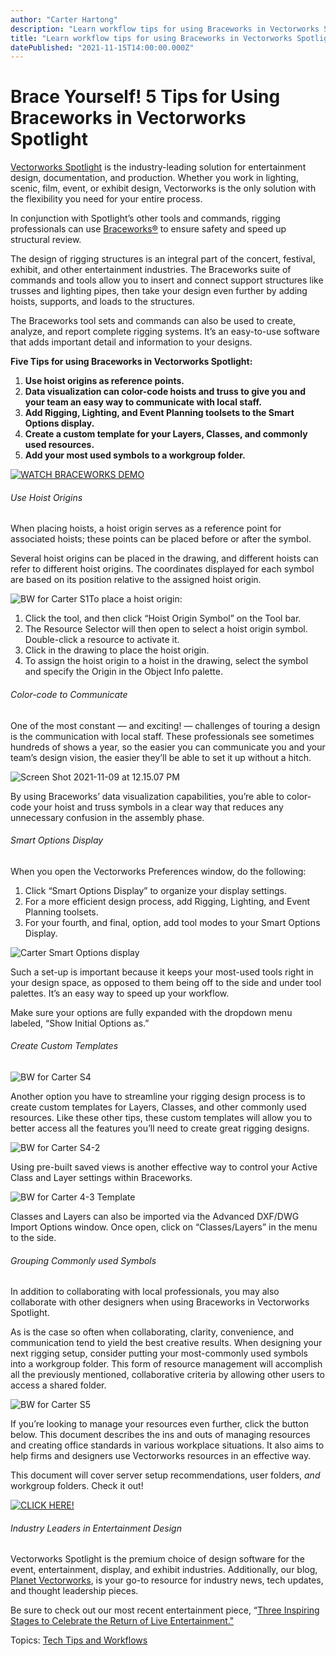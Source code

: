 ```yaml
---
author: "Carter Hartong"
description: "Learn workflow tips for using Braceworks in Vectorworks Spotlight for rigging structures."
title: "Learn workflow tips for using Braceworks in Vectorworks Spotlight for rigging structures." 
datePublished: "2021-11-15T14:00:00.000Z"
---
```

# Brace Yourself! 5 Tips for Using Braceworks in Vectorworks Spotlight

[Vectorworks Spotlight](https://www.vectorworks.net/en-US/spotlight) is the industry-leading solution for entertainment design, documentation, and production. Whether you work in lighting, scenic, film, event, or exhibit design, Vectorworks is the only solution with the flexibility you need for your entire process.

In conjunction with Spotlight’s other tools and commands, rigging professionals can use [Braceworks®](https://www.vectorworks.net/braceworks) to ensure safety and speed up structural review. 

The design of rigging structures is an integral part of the concert, festival, exhibit, and other entertainment industries. The Braceworks suite of commands and tools allow you to insert and connect support structures like trusses and lighting pipes, then take your design even further by adding hoists, supports, and loads to the structures.

The Braceworks tool sets and commands can also be used to create, analyze, and report complete rigging systems. It’s an easy-to-use software that adds important detail and information to your designs.

**Five Tips for using Braceworks in Vectorworks Spotlight:**

1. **Use hoist origins as reference points.**
2. **Data visualization can color-code hoists and truss to give you and your team an easy way to communicate with local staff.**
3. **Add Rigging, Lighting, and Event Planning toolsets to the Smart Options display.**
4. **Create a custom template for your Layers, Classes, and commonly used resources.**
5. **Add your most used symbols to a workgroup folder.**

[![WATCH BRACEWORKS DEMO](https://no-cache.hubspot.com/cta/default/3018241/0b09ebf1-ccad-4b12-9c97-7aae42663e1f.png)](https://cta-redirect.hubspot.com/cta/redirect/3018241/0b09ebf1-ccad-4b12-9c97-7aae42663e1f) 

###### Use Hoist Origins

When placing hoists, a hoist origin serves as a reference point for associated hoists; these points can be placed before or after the symbol.

Several hoist origins can be placed in the drawing, and different hoists can refer to different hoist origins. The coordinates displayed for each symbol are based on its position relative to the assigned hoist origin.

![BW for Carter S1](https://blog.vectorworks.net/hs-fs/hubfs/Blog%20Images/211108_Braceworks/BW%20for%20Carter%20S1.png?width=1440&name=BW%20for%20Carter%20S1.png)To place a hoist origin:

1. Click the tool, and then click “Hoist Origin Symbol” on the Tool bar.
2. The Resource Selector will then open to select a hoist origin symbol. Double-click a resource to activate it.
3. Click in the drawing to place the hoist origin.
4. To assign the hoist origin to a hoist in the drawing, select the symbol and specify the Origin in the Object Info palette.

###### Color-code to Communicate

One of the most constant — and exciting! — challenges of touring a design is the communication with local staff. These professionals see sometimes hundreds of shows a year, so the easier you can communicate you and your team’s design vision, the easier they’ll be able to set it up without a hitch.

![Screen Shot 2021-11-09 at 12.15.07 PM](https://blog.vectorworks.net/hs-fs/hubfs/Blog%20Images/211108_Braceworks/Screen%20Shot%202021-11-09%20at%2012.15.07%20PM.png?width=1440&name=Screen%20Shot%202021-11-09%20at%2012.15.07%20PM.png)

By using Braceworks’ data visualization capabilities, you’re able to color-code your hoist and truss symbols in a clear way that reduces any unnecessary confusion in the assembly phase.

###### Smart Options Display

When you open the Vectorworks Preferences window, do the following:

1. Click “Smart Options Display” to organize your display settings.
2. For a more efficient design process, add Rigging, Lighting, and Event Planning toolsets.
3. For your fourth, and final, option, add tool modes to your Smart Options Display.

![Carter Smart Options display](https://blog.vectorworks.net/hs-fs/hubfs/Carter%20Smart%20Options%20display.png?width=490&name=Carter%20Smart%20Options%20display.png)

Such a set-up is important because it keeps your most-used tools right in your design space, as opposed to them being off to the side and under tool palettes. It’s an easy way to speed up your workflow.

Make sure your options are fully expanded with the dropdown menu labeled, “Show Initial Options as.”

###### Create Custom Templates

![BW for Carter S4](https://blog.vectorworks.net/hs-fs/hubfs/Blog%20Images/211108_Braceworks/BW%20for%20Carter%20S4.png?width=205&name=BW%20for%20Carter%20S4.png)

Another option you have to streamline your rigging design process is to create custom templates for Layers, Classes, and other commonly used resources. Like these other tips, these custom templates will allow you to better access all the features you’ll need to create great rigging designs.

![BW for Carter S4-2](https://blog.vectorworks.net/hs-fs/hubfs/Blog%20Images/211108_Braceworks/BW%20for%20Carter%20S4-2.png?width=490&name=BW%20for%20Carter%20S4-2.png)

Using pre-built saved views is another effective way to control your Active Class and Layer settings within Braceworks.

![BW for Carter 4-3 Template](https://blog.vectorworks.net/hs-fs/hubfs/Blog%20Images/211108_Braceworks/BW%20for%20Carter%204-3%20Template.png?width=490&name=BW%20for%20Carter%204-3%20Template.png)

Classes and Layers can also be imported via the Advanced DXF/DWG Import Options window. Once open, click on “Classes/Layers” in the menu to the side.

###### Grouping Commonly used Symbols

In addition to collaborating with local professionals, you may also collaborate with other designers when using Braceworks in Vectorworks Spotlight.

As is the case so often when collaborating, clarity, convenience, and communication tend to yield the best creative results. When designing your next rigging setup, consider putting your most-commonly used symbols into a workgroup folder. This form of resource management will accomplish all the previously mentioned, collaborative criteria by allowing other users to access a shared folder.

![BW for Carter S5](https://blog.vectorworks.net/hs-fs/hubfs/Blog%20Images/211108_Braceworks/BW%20for%20Carter%20S5.png?width=1440&name=BW%20for%20Carter%20S5.png)

If you’re looking to manage your resources even further, click the button below. This document describes the ins and outs of managing resources and creating office standards in various workplace situations. It also aims to help firms and designers use Vectorworks resources in an effective way.

This document will cover server setup recommendations, user folders, _and_ workgroup folders. Check it out!

[![CLICK HERE!](https://no-cache.hubspot.com/cta/default/3018241/e7dff19b-4761-477e-8210-3bdf341774c9.png)](https://cta-redirect.hubspot.com/cta/redirect/3018241/e7dff19b-4761-477e-8210-3bdf341774c9) 

###### Industry Leaders in Entertainment Design

Vectorworks Spotlight is the premium choice of design software for the event, entertainment, display, and exhibit industries. Additionally, our blog, [Planet Vectorworks](../../../net/vectorworks/blog/index.html), is your go-to resource for industry news, tech updates, and thought leadership pieces.

Be sure to check out our most recent entertainment piece, “[Three Inspiring Stages to Celebrate the Return of Live Entertainment."](../../../net/vectorworks/blog/three-stage-designs-inspire-return-live-entertainment.html)

 Topics: [Tech Tips and Workflows](https://blog.vectorworks.net/topic/tech-tips-and-workflows) 

 